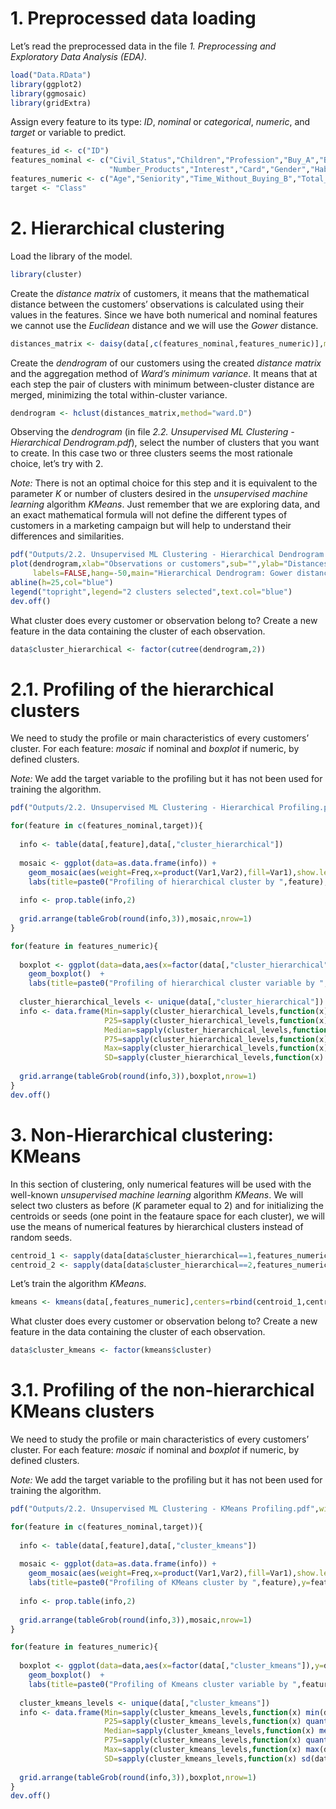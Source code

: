 # 1. Preprocessed data loading

Let's read the preprocessed data in the file *1. Preprocessing and Exploratory Data Analysis (EDA)*.
```{r}
load("Data.RData")
library(ggplot2)
library(ggmosaic)
library(gridExtra)
```

Assign every feature to its type: *ID*, *nominal* or *categorical*, *numeric*, and *target* or variable to predict.
```{r}
features_id <- c("ID")
features_nominal <- c("Civil_Status","Children","Profession","Buy_A","Buy_B","Buy_C","Buy_D","Buy_E",
                      "Number_Products","Interest","Card","Gender","Habitat_Type")
features_numeric <- c("Age","Seniority","Time_Without_Buying_B","Total_Expenses","Time_Without_Buying")
target <- "Class"
```

# 2. Hierarchical clustering

Load the library of the model.
```{r}
library(cluster)
```

Create the *distance matrix* of customers, it means that the mathematical distance between the customers' observations is calculated using their values in the features. Since we have both numerical and nominal features we cannot use the *Euclidean* distance and we will use the *Gower* distance.
```{r}
distances_matrix <- daisy(data[,c(features_nominal,features_numeric)],metric="gower")
```

Create the *dendrogram* of our customers using the created *distance matrix* and the aggregation method of *Ward's minimum variance*. It means that at each step the pair of clusters with minimum between-cluster distance are merged, minimizing the total within-cluster variance.
```{r}
dendrogram <- hclust(distances_matrix,method="ward.D")
```

Observing the *dendrogram* (in file *2.2. Unsupervised ML Clustering - Hierarchical Dendrogram.pdf*), select the number of clusters that you want to create. In this case two or three clusters seems the most rationale choice, let's try with 2.

*Note:* There is not an optimal choice for this step and it is equivalent to the parameter *K* or number of clusters desired in the *unsupervised machine learning* algorithm *KMeans*. Just remember that we are exploring data, and an exact mathematical formula will not define the different types of customers in a marketing campaign but will help to understand their differences and similarities.
```{r}
pdf("Outputs/2.2. Unsupervised ML Clustering - Hierarchical Dendrogram.pdf",width=10,height=5)
plot(dendrogram,xlab="Observations or customers",sub="",ylab="Distances between clusters",
     labels=FALSE,hang=-50,main="Hierarchical Dendrogram: Gower distances & Ward's aggregation method")
abline(h=25,col="blue")
legend("topright",legend="2 clusters selected",text.col="blue")
dev.off()
```

What cluster does every customer or observation belong to? Create a new feature in the data containing the cluster of each observation.
```{r}
data$cluster_hierarchical <- factor(cutree(dendrogram,2))
```

# 2.1. Profiling of the hierarchical clusters

We need to study the profile or main characteristics of every customers' cluster. For each feature: *mosaic* if nominal and *boxplot* if numeric, by defined clusters.

*Note:* We add the target variable to the profiling but it has not been used for training the algorithm.
```{r}
pdf("Outputs/2.2. Unsupervised ML Clustering - Hierarchical Profiling.pdf",width=10,height=5)

for(feature in c(features_nominal,target)){
  
  info <- table(data[,feature],data[,"cluster_hierarchical"])
  
  mosaic <- ggplot(data=as.data.frame(info)) + 
    geom_mosaic(aes(weight=Freq,x=product(Var1,Var2),fill=Var1),show.legend=F) +
    labs(title=paste0("Profiling of hierarchical cluster by ",feature),y=feature,x="Hierarchical cluster")
  
  info <- prop.table(info,2)
  
  grid.arrange(tableGrob(round(info,3)),mosaic,nrow=1)
}

for(feature in features_numeric){
  
  boxplot <- ggplot(data=data,aes(x=factor(data[,"cluster_hierarchical"]),y=data[,feature])) +  
    geom_boxplot()  + 
    labs(title=paste0("Profiling of hierarchical cluster variable by ",feature),y=feature,x="Hierarchical cluster")
  
  cluster_hierarchical_levels <- unique(data[,"cluster_hierarchical"])
  info <- data.frame(Min=sapply(cluster_hierarchical_levels,function(x) min(data[data[,"cluster_hierarchical"]==x,feature])),
                     P25=sapply(cluster_hierarchical_levels,function(x) quantile(data[data[,"cluster_hierarchical"]==x,feature],0.25)),
                     Median=sapply(cluster_hierarchical_levels,function(x) median(data[data[,"cluster_hierarchical"]==x,feature])),
                     P75=sapply(cluster_hierarchical_levels,function(x) quantile(data[data[,"cluster_hierarchical"]==x,feature],0.75)),
                     Max=sapply(cluster_hierarchical_levels,function(x) max(data[data[,"cluster_hierarchical"]==x,feature])),
                     SD=sapply(cluster_hierarchical_levels,function(x) sd(data[data[,"cluster_hierarchical"]==x,feature])))
  
  grid.arrange(tableGrob(round(info,3)),boxplot,nrow=1)
}
dev.off()
```

# 3. Non-Hierarchical clustering: KMeans

In this section of clustering, only numerical features will be used with the well-known *unsupervised machine learning* algorithm *KMeans*. We will select two clusters as before (*K* parameter equal to 2) and for initializing the centroids or seeds (one point in the feataure space for each cluster), we will use the means of numerical features by hierarchical clusters instead of random seeds.
```{r}
centroid_1 <- sapply(data[data$cluster_hierarchical==1,features_numeric],mean)
centroid_2 <- sapply(data[data$cluster_hierarchical==2,features_numeric],mean)
```

Let's train the algorithm *KMeans*.
```{r}
kmeans <- kmeans(data[,features_numeric],centers=rbind(centroid_1,centroid_2)) 
```

What cluster does every customer or observation belong to? Create a new feature in the data containing the cluster of each observation.

```{r}
data$cluster_kmeans <- factor(kmeans$cluster)
```

# 3.1. Profiling of the non-hierarchical KMeans clusters

We need to study the profile or main characteristics of every customers' cluster. For each feature: *mosaic* if nominal and *boxplot* if numeric, by defined clusters.

*Note:* We add the target variable to the profiling but it has not been used for training the algorithm.
```{r}
pdf("Outputs/2.2. Unsupervised ML Clustering - KMeans Profiling.pdf",width=10,height=5)

for(feature in c(features_nominal,target)){
  
  info <- table(data[,feature],data[,"cluster_kmeans"])
  
  mosaic <- ggplot(data=as.data.frame(info)) + 
    geom_mosaic(aes(weight=Freq,x=product(Var1,Var2),fill=Var1),show.legend=F) +
    labs(title=paste0("Profiling of KMeans cluster by ",feature),y=feature,x="KMeans cluster")
  
  info <- prop.table(info,2)
  
  grid.arrange(tableGrob(round(info,3)),mosaic,nrow=1)
}

for(feature in features_numeric){
  
  boxplot <- ggplot(data=data,aes(x=factor(data[,"cluster_kmeans"]),y=data[,feature])) +  
    geom_boxplot()  + 
    labs(title=paste0("Profiling of Kmeans cluster variable by ",feature),y=feature,x="KMeans cluster")
  
  cluster_kmeans_levels <- unique(data[,"cluster_kmeans"])
  info <- data.frame(Min=sapply(cluster_kmeans_levels,function(x) min(data[data[,"cluster_kmeans"]==x,feature])),
                     P25=sapply(cluster_kmeans_levels,function(x) quantile(data[data[,"cluster_kmeans"]==x,feature],0.25)),
                     Median=sapply(cluster_kmeans_levels,function(x) median(data[data[,"cluster_kmeans"]==x,feature])),
                     P75=sapply(cluster_kmeans_levels,function(x) quantile(data[data[,"cluster_kmeans"]==x,feature],0.75)),
                     Max=sapply(cluster_kmeans_levels,function(x) max(data[data[,"cluster_kmeans"]==x,feature])),
                     SD=sapply(cluster_kmeans_levels,function(x) sd(data[data[,"cluster_kmeans"]==x,feature])))
  
  grid.arrange(tableGrob(round(info,3)),boxplot,nrow=1)
}
dev.off()
```